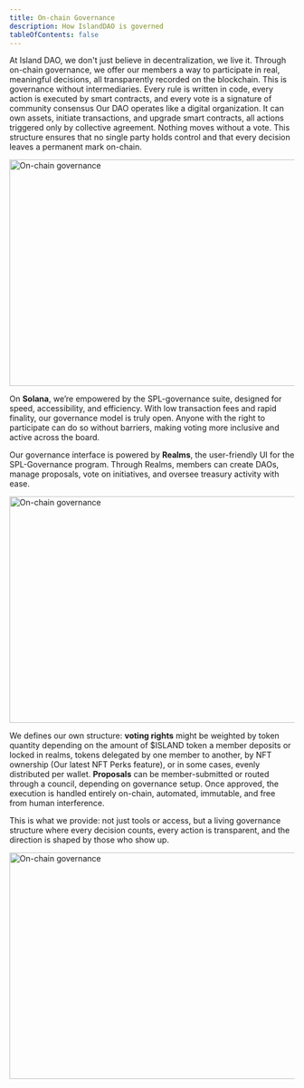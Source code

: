 ```yaml
---
title: On-chain Governance
description: How IslandDAO is governed
tableOfContents: false
---
```



At Island DAO, we don't just believe in decentralization, we live it. Through on-chain governance, we offer our members a way to participate in real, meaningful decisions, all transparently recorded on the blockchain. This is governance without intermediaries. Every rule is written in code, every action is executed by smart contracts, and every vote is a signature of community consensus Our DAO operates like a digital organization. It can own assets, initiate transactions, and upgrade smart contracts, all actions triggered only by collective agreement. Nothing moves without a vote. This structure ensures that no single party holds control and that every decision leaves a permanent mark on-chain.

<Image src={gov1} alt="On-chain governance" width="1000" height="400" />

On **Solana**, we’re empowered by the SPL-governance suite, designed for speed, accessibility, and efficiency. With low transaction fees and rapid finality, our governance model is truly open. Anyone with the right to participate can do so without barriers, making voting more inclusive and active across the board.

Our governance interface is powered by **Realms**, the user-friendly UI for the SPL-Governance program. Through Realms, members can create DAOs, manage proposals, vote on initiatives, and oversee treasury activity with ease.

<Image src={gov2} alt="On-chain governance" width="1000" height="400" />

We defines our own structure: **voting rights** might be weighted by token quantity depending on the amount of $ISLAND token a member deposits or locked in realms, tokens delegated by one member to another, by NFT ownership (Our latest NFT Perks feature), or in some cases, evenly distributed per wallet. **Proposals** can be member-submitted or routed through a council, depending on governance setup. Once approved, the execution is handled entirely on-chain, automated, immutable, and free from human interference.

This is what we provide: not just tools or access, but a living governance structure where every decision counts, every action is transparent, and the direction is shaped by those who show up.

<Image src={gov3} alt="On-chain governance" width="1000" height="400" />
